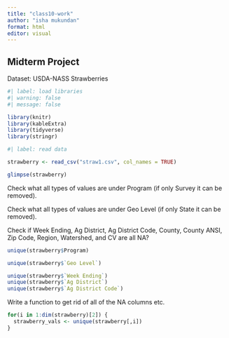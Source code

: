 ```yaml
---
title: "class10-work"
author: "isha mukundan"
format: html
editor: visual
---
```


## Midterm Project

Dataset: USDA-NASS Strawberries

```r
#| label: load libraries
#| warning: false
#| message: false

library(knitr)  
library(kableExtra)
library(tidyverse)
library(stringr)
```

```r
#| label: read data

strawberry <- read_csv("straw1.csv", col_names = TRUE)

glimpse(strawberry)
```

Check what all types of values are under Program (if only Survey it can be removed).

Check what all types of values are under Geo Level (if only State it can be removed).

Check if Week Ending, Ag District, Ag District Code, County, County ANSI, Zip Code, Region, Watershed, and CV are all NA?

```r
unique(strawberry$Program)

unique(strawberry$`Geo Level`)

unique(strawberry$`Week Ending`)
unique(strawberry$`Ag District`)
unique(strawberry$`Ag District Code`)
```

Write a function to get rid of all of the NA columns etc.
```r
for(i in 1:dim(strawberry)[2]) {
  strawberry_vals <- unique(strawberry[,i])
}
```


